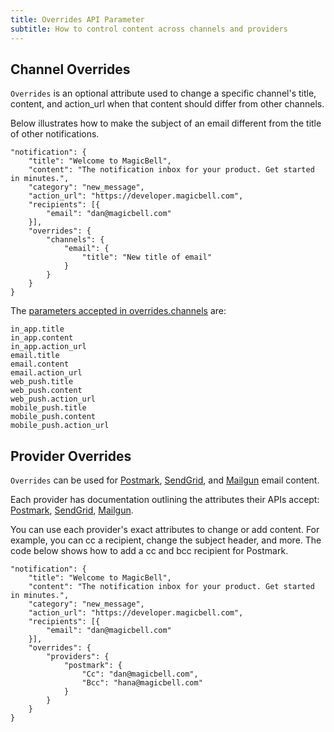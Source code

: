 ```yaml
---
title: Overrides API Parameter
subtitle: How to control content across channels and providers
---
```


## Channel Overrides

`Overrides` is an optional attribute used to change a specific channel's title, content, and action_url when that content should differ from other channels.

Below illustrates how to make the subject of an email different from the title of other notifications.

```shell hideHeader
"notification": {
    "title": "Welcome to MagicBell",
    "content": "The notification inbox for your product. Get started in minutes.",
    "category": "new_message",
    "action_url": "https://developer.magicbell.com",
    "recipients": [{
        "email": "dan@magicbell.com"
    }],
    "overrides": {
        "channels": {
            "email": {
                "title": "New title of email"
            }
        }
    }
}
```

The [parameters accepted in overrides.channels](https://magicbell.com/docs/rest-api/reference) are:

```shell hideHeader
in_app.title
in_app.content
in_app.action_url
email.title
email.content
email.action_url
web_push.title
web_push.content
web_push.action_url
mobile_push.title
mobile_push.content
mobile_push.action_url
```

## Provider Overrides

`Overrides` can be used for [Postmark](https://magicbell.com/docs/email/postmark), [SendGrid](https://magicbell.com/docs/email/sendgrid), and [Mailgun](https://magicbell.com/docs/email/mailgun) email content.

Each provider has documentation outlining the attributes their APIs accept: [Postmark](https://postmarkapp.com/developer/api/email-api), [SendGrid](https://docs.sendgrid.com/api-reference/mail-send/mail-send), [Mailgun](https://documentation.mailgun.com/en/latest/api-sending.html#sending).

You can use each provider's exact attributes to change or add content. For example, you can cc a recipient, change the subject header, and more. The code below shows how to add a cc and bcc recipient for Postmark.

```shell hideHeader
"notification": {
    "title": "Welcome to MagicBell",
    "content": "The notification inbox for your product. Get started in minutes.",
    "category": "new_message",
    "action_url": "https://developer.magicbell.com",
    "recipients": [{
        "email": "dan@magicbell.com"
    }],
    "overrides": {
        "providers": {
            "postmark": {
                "Cc": "dan@magicbell.com",
                "Bcc": "hana@magicbell.com"
            }
        }
    }
}
```